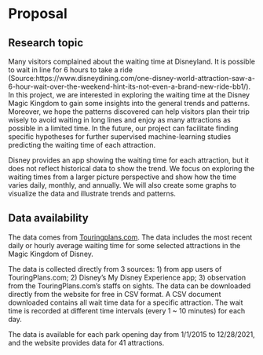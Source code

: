 # Proposal

## Research topic

Many visitors complained about the waiting time at Disneyland. It is possible to wait in line for 6 hours to take a ride (Source:https://www.disneydining.com/one-disney-world-attraction-saw-a-6-hour-wait-over-the-weekend-hint-its-not-even-a-brand-new-ride-bb1/). In this project, we are interested in exploring the waiting time at the Disney Magic Kingdom to gain some insights into the general trends and patterns. Moreover, we hope the patterns discovered can help visitors plan their trip wisely to avoid waiting in long lines and enjoy as many attractions as possible in a limited time. In the future, our project can facilitate finding specific hypotheses for further supervised machine-learning studies predicting the waiting time of each attraction. 

Disney provides an app showing the waiting time for each attraction, but it does not reflect historical data to show the trend. We focus on exploring the waiting times from a larger picture perspective and show how the time varies daily, monthly, and annually. We will also create some graphs to visualize the data and illustrate trends and patterns.

## Data availability

The data comes from [Touringplans.com]([https://touringplans.com/walt-disney-world/crowd-calendar#DataSets]). The data includes the most recent daily or hourly average waiting time for some selected attractions in the Magic Kingdom of Disney.

The data is collected directly from 3 sources: 1) from app users of TouringPlans.com; 2) Disney’s My Disney Experience app; 3) observation from the TouringPlans.com's staffs on sights. The data can be downloaded directly from the website for free in CSV format. A CSV document downloaded contains all wait time data for a specific attraction. The wait time is recorded at different time intervals (every 1 ~ 10 minutes) for each day. 

The data is available for each park opening day from 1/1/2015 to 12/28/2021, and the website provides data for 41 attractions. 
